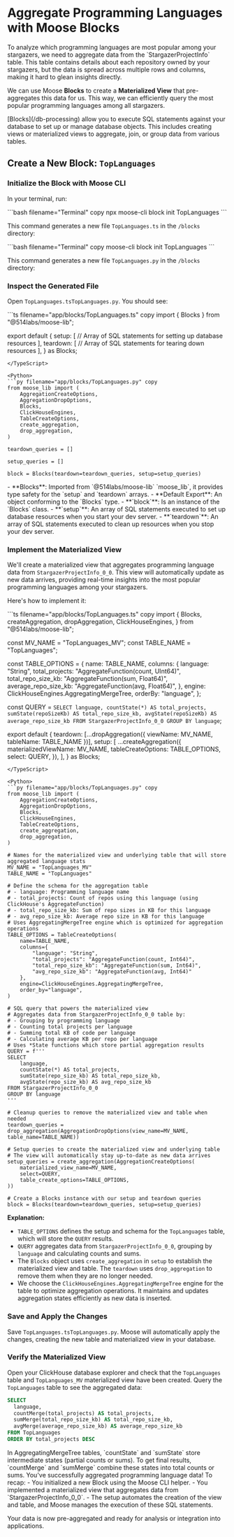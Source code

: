 
# Aggregate Programming Languages with Moose Blocks

<LanguageSwitcher />
To analyze which programming languages are most popular among your stargazers, we need to aggregate data from the `StargazerProjectInfo` table. This table contains details about each repository owned by your stargazers, but the data is spread across multiple rows and columns, making it hard to glean insights directly.

We can use Moose **Blocks** to create a **Materialized View** that pre-aggregates this data for us. This way, we can efficiently query the most popular programming languages among all stargazers.

<Callout type="info" title="What are Blocks?">
  [Blocks](/db-processing) allow you to execute SQL statements against your database to set up or manage database objects. This includes creating views or materialized views to aggregate, join, or group data from various tables.
</Callout>

## Create a New Block: `TopLanguages`

<Steps>

### Initialize the Block with Moose CLI

In your terminal, run:

<TypeScript>
```bash filename="Terminal" copy
npx moose-cli block init TopLanguages
```

This command generates a new file `TopLanguages.ts` in the `/blocks` directory:

<FileTree>
  <FileTree.Folder name="app" open>
    <FileTree.Folder name="blocks" open>
      <FileTree.File name="TopLanguages.ts" />
    </FileTree.Folder>
  </FileTree.Folder>
</FileTree>
</TypeScript>

<Python>
```bash filename="Terminal" copy
moose-cli block init TopLanguages
```

This command generates a new file `TopLanguages.py` in the `/blocks` directory:

<FileTree>
  <FileTree.Folder name="app" open>
    <FileTree.Folder name="blocks" open>
      <FileTree.File name="TopLanguages.py" />
    </FileTree.Folder>
  </FileTree.Folder>
</FileTree>
</Python>

### Inspect the Generated File

Open <TypeScript NodeType="span">`TopLanguages.ts`</TypeScript><Python NodeType="span">`TopLanguages.py`</Python>. You should see:

<TypeScript>
```ts filename="app/blocks/TopLanguages.ts" copy
import { Blocks } from "@514labs/moose-lib";

export default {
  setup: [
    // Array of SQL statements for setting up database resources
  ],
  teardown: [
    // Array of SQL statements for tearing down resources
  ],
} as Blocks;
```
</TypeScript>

<Python>
```py filename="app/blocks/TopLanguages.py" copy
from moose_lib import (
    AggregationCreateOptions,
    AggregationDropOptions,
    Blocks,
    ClickHouseEngines,
    TableCreateOptions,
    create_aggregation,
    drop_aggregation,
)

teardown_queries = []

setup_queries = []

block = Blocks(teardown=teardown_queries, setup=setup_queries)
```
</Python>

<Callout type="info" title="Understanding Blocks">
- **Blocks**: Imported from <TypeScript NodeType="span"> `@514labs/moose-lib`</TypeScript><Python NodeType="span"> `moose_lib`</Python>, it provides type safety for the `setup` and `teardown` arrays.
<TypeScript>
- **Default Export**: An object conforming to the `Blocks` type.
</TypeScript>
<Python>
- **`block`**: Is an instance of the `Blocks` class.
</Python>
- **`setup`**: An array of SQL statements executed to set up database resources when you start your dev server.
- **`teardown`**: An array of SQL statements executed to clean up resources when you stop your dev server.
</Callout>

### Implement the Materialized View

We'll create a materialized view that aggregates programming language data from `StargazerProjectInfo_0_0`. This view will automatically update as new data arrives, providing real-time insights into the most popular programming languages among your stargazers.

Here's how to implement it:

<TypeScript>
```ts filename="app/blocks/TopLanguages.ts" copy
import {
  Blocks,
  createAggregation,
  dropAggregation,
  ClickHouseEngines,
} from "@514labs/moose-lib";

const MV_NAME = "TopLanguages_MV";
const TABLE_NAME = "TopLanguages";

const TABLE_OPTIONS = {
  name: TABLE_NAME,
  columns: {
    language: "String",
    total_projects: "AggregateFunction(count, UInt64)",
    total_repo_size_kb: "AggregateFunction(sum, Float64)",
    average_repo_size_kb: "AggregateFunction(avg, Float64)",
  },
  engine: ClickHouseEngines.AggregatingMergeTree,
  orderBy: "language",
};

const QUERY = `
SELECT
  language,
  countState(*) AS total_projects,
  sumState(repoSizeKb) AS total_repo_size_kb,
  avgState(repoSizeKb) AS average_repo_size_kb
FROM StargazerProjectInfo_0_0
GROUP BY language
`;

export default {
  teardown: [...dropAggregation({ viewName: MV_NAME, tableName: TABLE_NAME })],
  setup: [
    ...createAggregation({
      materializedViewName: MV_NAME,
      tableCreateOptions: TABLE_OPTIONS,
      select: QUERY,
    }),
  ],
} as Blocks;
```
</TypeScript>

<Python>
```py filename="app/blocks/TopLanguages.py" copy
from moose_lib import (
    AggregationCreateOptions,
    AggregationDropOptions,
    Blocks,
    ClickHouseEngines,
    TableCreateOptions,
    create_aggregation,
    drop_aggregation,
)

# Names for the materialized view and underlying table that will store aggregated language stats
MV_NAME = "TopLanguages_MV"
TABLE_NAME = "TopLanguages"

# Define the schema for the aggregation table
# - language: Programming language name
# - total_projects: Count of repos using this language (using ClickHouse's AggregateFunction)
# - total_repo_size_kb: Sum of repo sizes in KB for this language
# - avg_repo_size_kb: Average repo size in KB for this language
# Uses AggregatingMergeTree engine which is optimized for aggregation operations
TABLE_OPTIONS = TableCreateOptions(
    name=TABLE_NAME,
    columns={
        "language": "String",
        "total_projects": "AggregateFunction(count, Int64)",
        "total_repo_size_kb": "AggregateFunction(sum, Int64)", 
        "avg_repo_size_kb": "AggregateFunction(avg, Int64)"
    },
    engine=ClickHouseEngines.AggregatingMergeTree,
    order_by="language",
)

# SQL query that powers the materialized view
# Aggregates data from StargazerProjectInfo_0_0 table by:
# - Grouping by programming language
# - Counting total projects per language
# - Summing total KB of code per language
# - Calculating average KB per repo per language
# Uses *State functions which store partial aggregation results
QUERY = f'''
SELECT
    language,
    countState(*) AS total_projects,
    sumState(repo_size_kb) AS total_repo_size_kb,
    avgState(repo_size_kb) AS avg_repo_size_kb
FROM StargazerProjectInfo_0_0
GROUP BY language
'''

# Cleanup queries to remove the materialized view and table when needed
teardown_queries = drop_aggregation(AggregationDropOptions(view_name=MV_NAME, table_name=TABLE_NAME))

# Setup queries to create the materialized view and underlying table
# The view will automatically stay up-to-date as new data arrives
setup_queries = create_aggregation(AggregationCreateOptions(
    materialized_view_name=MV_NAME,
    select=QUERY,
    table_create_options=TABLE_OPTIONS,
))

# Create a Blocks instance with our setup and teardown queries
block = Blocks(teardown=teardown_queries, setup=setup_queries)
```
</Python>

**Explanation:**

- `TABLE_OPTIONS` defines the setup and schema for the `TopLanguages` table, which will store the `QUERY` results.
- `QUERY` aggregates data from `StargazerProjectInfo_0_0`, grouping by `language` and calculating counts and sums.
- The `Blocks` object uses `create_aggregation` in `setup` to establish the materialized view and table. The `teardown` uses `drop_aggregation` to remove them when they are no longer needed.
- We choose the `ClickHouseEngines.AggregatingMergeTree` engine for the table to optimize aggregation operations. It maintains and updates aggregation states efficiently as new data is inserted.

### Save and Apply the Changes

Save <TypeScript NodeType="span">`TopLanguages.ts`</TypeScript><Python NodeType="span">`TopLanguages.py`</Python>. Moose will automatically apply the changes, creating the new table and materialized view in your database.

### Verify the Materialized View

Open your ClickHouse database explorer and check that the `TopLanguages` table and `TopLanguages_MV` materialized view have been created. Query the `TopLanguages` table to see the aggregated data:

```sql
SELECT
  language,
  countMerge(total_projects) AS total_projects,
  sumMerge(total_repo_size_kb) AS total_repo_size_kb,
  avgMerge(average_repo_size_kb) AS average_repo_size_kb
FROM TopLanguages
ORDER BY total_projects DESC
```

<Callout type="info" title="Understanding the Query">
In AggregatingMergeTree tables, `countState` and `sumState` store intermediate states (partial counts or sums). To get final results, `countMerge` and `sumMerge` combine these states into total counts or sums.
</Callout>

</Steps>

<Callout type="success">
  You've successfully aggregated programming language data! To recap:
  - You initialized a new Block using the Moose CLI helper.
  - You implemented a materialized view that aggregates data from `StargazerProjectInfo_0_0`.
  - The setup automates the creation of the view and table, and Moose manages the execution of these SQL statements.

  Your data is now pre-aggregated and ready for analysis or integration into applications.
</Callout>
